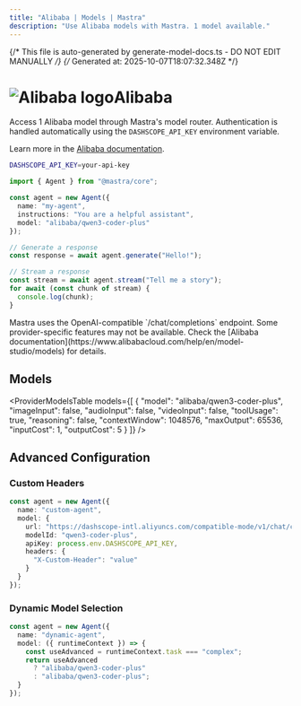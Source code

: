 ```yaml
---
title: "Alibaba | Models | Mastra"
description: "Use Alibaba models with Mastra. 1 model available."
---
```


{/* This file is auto-generated by generate-model-docs.ts - DO NOT EDIT MANUALLY */}
{/* Generated at: 2025-10-07T18:07:32.348Z */}



# <img src="https://models.dev/logos/alibaba.svg" alt="Alibaba logo" className="inline w-8 h-8 mr-2 align-middle dark:invert dark:brightness-0 dark:contrast-200" />Alibaba

Access 1 Alibaba model through Mastra's model router. Authentication is handled automatically using the `DASHSCOPE_API_KEY` environment variable.

Learn more in the [Alibaba documentation](https://www.alibabacloud.com/help/en/model-studio/models).

```bash
DASHSCOPE_API_KEY=your-api-key
```

```typescript
import { Agent } from "@mastra/core";

const agent = new Agent({
  name: "my-agent",
  instructions: "You are a helpful assistant",
  model: "alibaba/qwen3-coder-plus"
});

// Generate a response
const response = await agent.generate("Hello!");

// Stream a response
const stream = await agent.stream("Tell me a story");
for await (const chunk of stream) {
  console.log(chunk);
}
```

<Callout type="info">
Mastra uses the OpenAI-compatible `/chat/completions` endpoint. Some provider-specific features may not be available. Check the [Alibaba documentation](https://www.alibabacloud.com/help/en/model-studio/models) for details.
</Callout>

## Models

<ProviderModelsTable 
  models={[
  {
    "model": "alibaba/qwen3-coder-plus",
    "imageInput": false,
    "audioInput": false,
    "videoInput": false,
    "toolUsage": true,
    "reasoning": false,
    "contextWindow": 1048576,
    "maxOutput": 65536,
    "inputCost": 1,
    "outputCost": 5
  }
]}
/>

## Advanced Configuration

### Custom Headers

```typescript
const agent = new Agent({
  name: "custom-agent",
  model: {
    url: "https://dashscope-intl.aliyuncs.com/compatible-mode/v1/chat/completions",
    modelId: "qwen3-coder-plus",
    apiKey: process.env.DASHSCOPE_API_KEY,
    headers: {
      "X-Custom-Header": "value"
    }
  }
});
```

### Dynamic Model Selection

```typescript
const agent = new Agent({
  name: "dynamic-agent",
  model: ({ runtimeContext }) => {
    const useAdvanced = runtimeContext.task === "complex";
    return useAdvanced 
      ? "alibaba/qwen3-coder-plus"
      : "alibaba/qwen3-coder-plus";
  }
});
```
